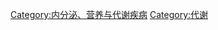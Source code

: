 {{Catnav|頁面分類|人类社会|生活|医学|疾病}}
{{Catnav|頁面分類|人类社会|生活|健康|疾病}}

{{Catmore|代謝疾病}}

[[Category:内分泌、营养与代谢疾病|Category:内分泌、营养与代谢疾病]]
[[Category:代谢|Category:代谢]]